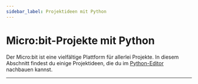 ```yaml
---
sidebar_label: Projektideen mit Python
---
```


# Micro:bit-Projekte mit Python
Der Micro:bit ist eine vielfältige Plattform für allerlei Projekte. In diesem Abschnitt findest du einige Projektideen,
die du im [Python-Editor](https://python.microbit.org/v/3/reference) nachbauen kannst.

---
